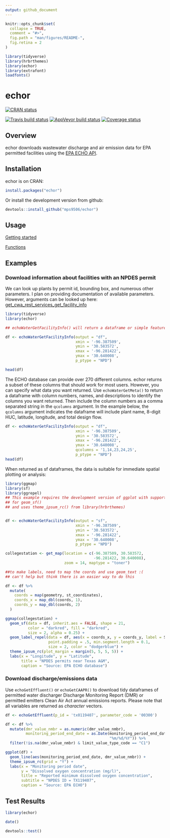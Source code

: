 ```yaml
---
output: github_document
---
```


<!-- README.md is generated from README.Rmd. Please edit that file -->

```r
knitr::opts_chunk$set(
  collapse = TRUE,
  comment = "#>",
  fig.path = "man/figures/README-",
  fig.retina = 2
)

library(tidyverse)
library(hrbrthemes)
library(echor)
library(extrafont)
loadfonts()
```

# echor
[![CRAN status](https://www.r-pkg.org/badges/version/echor)](https://cran.r-project.org/package=echor)

[![Travis build status](https://travis-ci.org/mps9506/echor.svg?branch=master)](https://travis-ci.org/mps9506/echor)
[![AppVeyor build status](https://ci.appveyor.com/api/projects/status/github/mps9506/echor?branch=master&svg=true)](https://ci.appveyor.com/project/mps9506/echor)
[![Coverage status](https://codecov.io/gh/mps9506/echor/branch/master/graph/badge.svg)](https://codecov.io/github/mps9506/echor?branch=master)

## Overview

echor downloads wastewater discharge and air emission data for EPA permitted facilities using the [EPA ECHO API](https://echo.epa.gov/).

## Installation

echor is on CRAN:

```r
install.packages("echor")
```

Or install the development version from github:

```r

devtools::install_github("mps9506/echor")

```

## Usage

[Getting started](https://mps9506.github.io/echor/articles/introduction.html)

[Functions](https://mps9506.github.io/echor/reference/index.html)

## Examples

### Download information about facilities with an NPDES permit

We can look up plants by permit id, bounding box, and numerous other parameters. I plan on providing documentation of available parameters. However, arguments can be looked up here: [get_cwa_rest_services_get_facility_info](https://echo.epa.gov/tools/web-services/facility-search-water#!/Facility_Information/get_cwa_rest_services_get_facility_info)

```r
library(tidyverse)
library(echor)

## echoWaterGetFacilityInfo() will return a dataframe or simple features (sf) dataframe.

df <- echoWaterGetFacilityInfo(output = "df", 
                               xmin = '-96.387509', 
                               ymin = '30.583572', 
                               xmax = '-96.281422', 
                               ymax = '30.640008',
                               p_ptype = "NPD")

head(df)
```

The ECHO database can provide over 270 different columns. echor returns a subset of these columns that should work for most users. However, you can specify what data you want returned. Use `echoWaterGetMeta()` to return a dataframe with column numbers, names, and descriptions to identify the columns you want returned. Then include the column numbers as a comma separated string in the `qcolumns` argument. In the example below, the `qcolumns` argument indicates the dataframe will include plant name, 8-digit HUC, latitude, longitude, and total design flow.

```r
df <- echoWaterGetFacilityInfo(output = "df", 
                               xmin = '-96.387509', 
                               ymin = '30.583572', 
                               xmax = '-96.281422', 
                               ymax = '30.640008',
                               qcolumns = '1,14,23,24,25',
                               p_ptype = "NPD")
head(df)
```



When returned as sf dataframes, the data is suitable for immediate spatial plotting or analysis:
```r
library(ggmap)
library(sf)
library(ggrepel)
## This example requires the development version of ggplot with support
## for geom_sf()
## and uses theme_ipsum_rc() from library(hrbrthemes)


df <- echoWaterGetFacilityInfo(output = "sf", 
                               xmin = '-96.387509', 
                               ymin = '30.583572', 
                               xmax = '-96.281422', 
                               ymax = '30.640008',
                               p_ptype = "NPD")

collegestation <- get_map(location = c(-96.387509, 30.583572,
                                       -96.281422, 30.640008), 
                          zoom = 14, maptype = "toner")

##to make labels, need to map the coords and use geom_text :(
## can't help but think there is an easier way to do this

df <- df %>%
  mutate(
    coords = map(geometry, st_coordinates),
    coords_x = map_dbl(coords, 1),
    coords_y = map_dbl(coords, 2)
  )

ggmap(collegestation) + 
  geom_sf(data = df, inherit.aes = FALSE, shape = 21, 
          color = "darkred", fill = "darkred", 
          size = 2, alpha = 0.25) +
  geom_label_repel(data = df, aes(x = coords_x, y = coords_y, label = SourceID),
                   point.padding = .5, min.segment.length = 0.1,
                   size = 2, color = "dodgerblue") +
  theme_ipsum_rc(plot_margin = margin(5, 5, 5, 5)) +
  labs(x = "Longitude", y = "Latitude", 
       title = "NPDES permits near Texas A&M",
       caption = "Source: EPA ECHO database")

```

### Download discharge/emissions data

Use `echoGetEffluent()` or `echoGetCAAPR()` to download tidy dataframes of permitted water discharger Discharge Monitoring Report (DMR) or permitted emitters Clean Air Act annual emissions reports. Please note that all variables are returned as *character* vectors.

```r
df <- echoGetEffluent(p_id = 'tx0119407', parameter_code = '00300')

df <- df %>%
  mutate(dmr_value_nmbr = as.numeric(dmr_value_nmbr),
         monitoring_period_end_date = as.Date(monitoring_period_end_date,
                                              "%m/%d/%Y")) %>%
  filter(!is.na(dmr_value_nmbr) & limit_value_type_code == "C1")

ggplot(df) +
  geom_line(aes(monitoring_period_end_date, dmr_value_nmbr)) +
  theme_ipsum_rc(grid = "Y") +
  labs(x = "Monitoring period date",
       y = "Dissolved oxygen concentration (mg/l)",
       title = "Reported minimum dissolved oxygen concentration",
       subtitle = "NPDES ID = TX119407",
       caption = "Source: EPA ECHO")

```

## Test Results
```r
library(echor)

date()

devtools::test()
```


